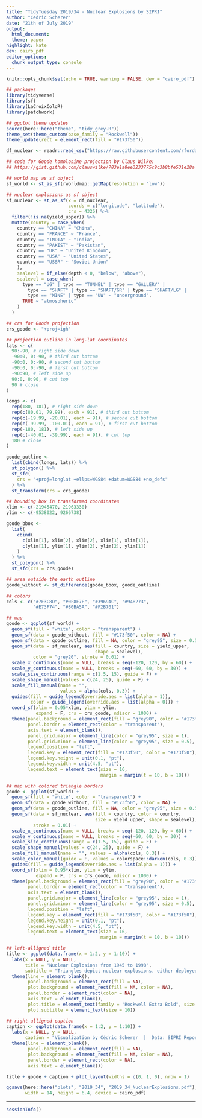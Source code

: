 ```yaml
---
title: "TidyTuesday 2019/34 - Nuclear Explosions by SIPRI"
author: "Cedric Scherer"
date: "21th of July 2019"
output:
  html_document:
  theme: paper
highlight: kate
dev: cairo_pdf
editor_options:
  chunk_output_type: console
---
```

  
```r
knitr::opts_chunk$set(echo = TRUE, warning = FALSE, dev = "cairo_pdf")
```

```r
## packages
library(tidyverse)
library(sf)
library(LaCroixColoR)
library(patchwork)

## ggplot theme updates
source(here::here("theme", "tidy_grey.R"))
theme_set(theme_custom(base_family = "Rockwell"))
theme_update(rect = element_rect(fill = "#173f50"))
```

```r
df_nuclear <- readr::read_csv("https://raw.githubusercontent.com/rfordatascience/tidytuesday/master/data/2019/2019-08-20/nuclear_explosions.csv")
```

```r
## code for Goode homolosine projection by Claus Wilke:
## https://gist.github.com/clauswilke/783e1a8ee3233775c9c3b8bfe531e28a

## world map as sf object
sf_world <- st_as_sf(rworldmap::getMap(resolution = "low"))

## nuclear explosions as sf object
sf_nuclear <- st_as_sf(x = df_nuclear,                         
                       coords = c("longitude", "latitude"),
                       crs = 4326) %>% 
  filter(!is.na(yield_upper)) %>% 
  mutate(country = case_when(
    country == "CHINA" ~ "China",
    country == "FRANCE" ~ "France",
    country == "INDIA" ~ "India",
    country == "PAKIST" ~ "Pakistan",
    country == "UK" ~ "United Kingdom",
    country == "USA" ~ "United States",
    country == "USSR" ~ "Soviet Union"
    ),
    sealevel = if_else(depth < 0, "below", "above"),
    sealevel = case_when(
      type == "UG" | type == "TUNNEL" | type == "GALLERY" |
        type == "SHAFT" | type == "SHAFT/GR" | type == "SHAFT/LG" |
        type == "MINE" | type == "UW" ~ "underground",
      TRUE ~ "atmospheric"
    )
  )

## crs for Goode projection
crs_goode <- "+proj=igh"

## projection outline in long-lat coordinates
lats <- c(
  90:-90, # right side down
  -90:0, 0:-90, # third cut bottom
  -90:0, 0:-90, # second cut bottom
  -90:0, 0:-90, # first cut bottom
  -90:90, # left side up
  90:0, 0:90, # cut top
  90 # close
)

longs <- c(
  rep(180, 181), # right side down
  rep(c(80.01, 79.99), each = 91), # third cut bottom
  rep(c(-19.99, -20.01), each = 91), # second cut bottom
  rep(c(-99.99, -100.01), each = 91), # first cut bottom
  rep(-180, 181), # left side up
  rep(c(-40.01, -39.99), each = 91), # cut top
  180 # close
)

goode_outline <- 
  list(cbind(longs, lats)) %>%
  st_polygon() %>%
  st_sfc(
    crs = "+proj=longlat +ellps=WGS84 +datum=WGS84 +no_defs"
  ) %>% 
  st_transform(crs = crs_goode)

## bounding box in transformed coordinates
xlim <- c(-21945470, 21963330)
ylim <- c(-9538022, 9266738)

goode_bbox <- 
  list(
    cbind(
      c(xlim[1], xlim[2], xlim[2], xlim[1], xlim[1]), 
      c(ylim[1], ylim[1], ylim[2], ylim[2], ylim[1])
    )
  ) %>%
  st_polygon() %>%
  st_sfc(crs = crs_goode)

## area outside the earth outline
goode_without <- st_difference(goode_bbox, goode_outline)

## colors
cols <- c("#7F3C8D", "#0F8E7E", "#3969AC", "#948273", 
          "#E73F74", "#80BA5A", "#F2B701")

## map
goode <- ggplot(sf_world) + 
  geom_sf(fill = "white", color = "transparent") +
  geom_sf(data = goode_without, fill = "#173f50", color = NA) +
  geom_sf(data = goode_outline, fill = NA, color = "grey95", size = 0.5/.pt) +
  geom_sf(data = sf_nuclear, aes(fill = country, size = yield_upper, 
                                 shape = sealevel),
          color = "grey20", stroke = 0.01) +
  scale_x_continuous(name = NULL, breaks = seq(-120, 120, by = 60)) +
  scale_y_continuous(name = NULL, breaks = seq(-60, 60, by = 30)) +
  scale_size_continuous(range = c(1.5, 15), guide = F) +
  scale_shape_manual(values = c(24, 25), guide = F) +
  scale_fill_manual(name = "",
                    values = alpha(cols, 0.3)) +
  guides(fill = guide_legend(override.aes = list(alpha = 1)),
         color = guide_legend(override.aes = list(alpha = 0))) +
  coord_sf(xlim = 0.95*xlim, ylim = ylim, 
           expand = F, crs = crs_goode, ndiscr = 1000) +
  theme(panel.background = element_rect(fill = "grey90", color = "#173f50"),
        panel.border = element_rect(color = "transparent"),
        axis.text = element_blank(),
        panel.grid.major = element_line(color = "grey95", size = 1),
        panel.grid.minor = element_line(color = "grey95", size = 0.5),
        legend.position = "left",
        legend.key = element_rect(fill = "#173f50", color = "#173f50"),
        legend.key.height = unit(0.1, "pt"),
        legend.key.width = unit(4.5, "pt"),
        legend.text = element_text(size = 16, 
                                   margin = margin(t = 10, b = 10)))

## map with colored triangle borders
goode <- ggplot(sf_world) + 
  geom_sf(fill = "white", color = "transparent") +
  geom_sf(data = goode_without, fill = "#173f50", color = NA) +
  geom_sf(data = goode_outline, fill = NA, color = "grey95", size = 0.5/.pt) +
  geom_sf(data = sf_nuclear, aes(fill = country, color = country, 
                                 size = yield_upper, shape = sealevel),
          stroke = 0.01) +
  scale_x_continuous(name = NULL, breaks = seq(-120, 120, by = 60)) +
  scale_y_continuous(name = NULL, breaks = seq(-60, 60, by = 30)) +
  scale_size_continuous(range = c(1.5, 15), guide = F) +
  scale_shape_manual(values = c(24, 25), guide = F) +
  scale_fill_manual(name = "", values = alpha(cols, 0.3)) +
  scale_color_manual(guide = F, values = colorspace::darken(cols, 0.3)) +
  guides(fill = guide_legend(override.aes = list(alpha = 1))) +
  coord_sf(xlim = 0.95*xlim, ylim = ylim, 
           expand = F, crs = crs_goode, ndiscr = 1000) +
  theme(panel.background = element_rect(fill = "grey90", color = "#173f50"),
        panel.border = element_rect(color = "transparent"),
        axis.text = element_blank(),
        panel.grid.major = element_line(color = "grey95", size = 1),
        panel.grid.minor = element_line(color = "grey95", size = 0.5),
        legend.position = "left",
        legend.key = element_rect(fill = "#173f50", color = "#173f50"),
        legend.key.height = unit(0.1, "pt"),
        legend.key.width = unit(4.5, "pt"),
        legend.text = element_text(size = 16, 
                                   margin = margin(t = 10, b = 10)))
```

```r
## left-alligned title
title <- ggplot(data.frame(x = 1:2, y = 1:10)) +
  labs(x = NULL, y = NULL,
       title = "Nuclear Explosions from 1945 to 1998",
       subtitle = "Triangles depict nuclear explosions, either deployed in the atmosphere (pointing upwards) or under the ground/water (pointing downwards).\nThe size scales with the explosion yield estimate and the color indicates the country that deployed the nuclear device.") +
  theme(line = element_blank(),
        panel.background = element_rect(fill = NA),
        plot.background = element_rect(fill = NA, color = NA),
        panel.border = element_rect(color = NA),
        axis.text = element_blank(),
        plot.title = element_text(family = "Rockwell Extra Bold", size = 30),
        plot.subtitle = element_text(size = 10))
```

```r
## right-alligned caption
caption <- ggplot(data.frame(x = 1:2, y = 1:10)) +
  labs(x = NULL, y = NULL,
       caption = "Visualization by Cédric Scherer  |  Data: SIPRI Report 2000 (FOA-R--00-01572-180--SE)") +
  theme(line = element_blank(),
        panel.background = element_rect(fill = NA),
        plot.background = element_rect(fill = NA, color = NA),
        panel.border = element_rect(color = NA),
        axis.text = element_blank())
```

```r
title + goode + caption + plot_layout(widths = c(0, 1, 0), nrow = 1)

ggsave(here::here("plots", "2019_34", "2019_34_NuclearExplosions.pdf"), 
       width = 14, height = 6.4, device = cairo_pdf)
```

***
  
```r
sessionInfo()
```
